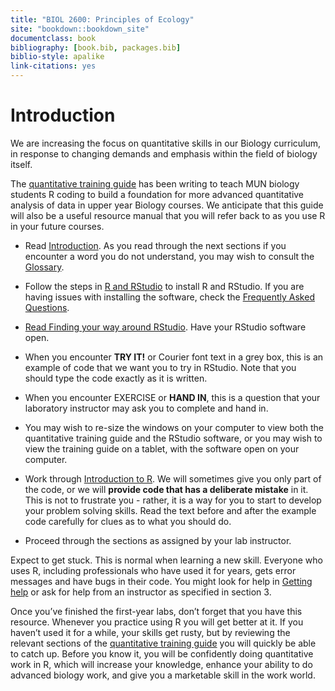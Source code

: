 ```yaml
--- 
title: "BIOL 2600: Principles of Ecology"
site: "bookdown::bookdown_site"
documentclass: book
bibliography: [book.bib, packages.bib]
biblio-style: apalike
link-citations: yes
---
```


# Introduction {-}

We are increasing the focus on quantitative skills in our Biology curriculum, in response to changing demands and emphasis within the field of biology itself. 

The [quantitative training guide](https://ahurford.github.io/quant-guide-all-courses/index.html) has been writing to teach MUN biology students R coding to build a foundation for more advanced quantitative analysis of data in upper year Biology courses. We anticipate that this guide will also be a useful resource manual that you will refer back to as you use R in your future courses.

-   Read [Introduction](https://ahurford.github.io/quant-guide-all-courses/index.html). As you read through the next sections if you encounter a word you do not understand, you may wish to consult the [Glossary](https://ahurford.github.io/quant-guide-all-courses/glossary.html).

-   Follow the steps in [R and RStudio](https://ahurford.github.io/quant-guide-all-courses/install.html) to install R and RStudio. If you are having issues with installing the software, check the [Frequently Asked Questions](https://ahurford.github.io/quant-guide-all-courses/faq.html).

-   [Read Finding your way around RStudio](https://ahurford.github.io/quant-guide-all-courses/rstudio.html). Have your RStudio software open.

-   When you encounter **TRY IT!** or Courier font text in a grey box, this is an example of code that we want you to try in RStudio. Note that you should type the code exactly as it is written.

-   When you encounter EXERCISE or **HAND IN**, this is a question that your laboratory instructor may ask you to complete and hand in.

-   You may wish to re-size the windows on your computer to view both the quantitative training guide and the RStudio software, or you may wish to view the training guide on a tablet, with the software open on your computer.

-   Work through [Introduction to R](https://ahurford.github.io/quant-guide-all-courses/rintro.html). We will sometimes give you only part of the code, or we will **provide code that has a deliberate mistake** in it. This is not to frustrate you - rather, it is a way for you to start to develop your problem solving skills. Read the text before and after the example code carefully for clues as to what you should do.

-   Proceed through the sections as assigned by your lab instructor.

Expect to get stuck. This is normal when learning a new skill. Everyone who uses R, including professionals who have used it for years, gets error messages and have bugs in their code. You might look for help in [Getting help](https://ahurford.github.io/quant-guide-all-courses/help.html) or ask for help from an instructor as specified in section 3.

Once you've finished the first-year labs, don't forget that you have this resource. Whenever you practice using R you will get better at it. If you haven't used it for a while, your skills get rusty, but by reviewing the relevant sections of the [quantitative training guide](https://ahurford.github.io/quant-guide-all-courses/) you will quickly be able to catch up. Before you know it, you will be confidently doing quantitative work in R, which will increase your knowledge, enhance your ability to do advanced biology work, and give you a marketable skill in the work world.